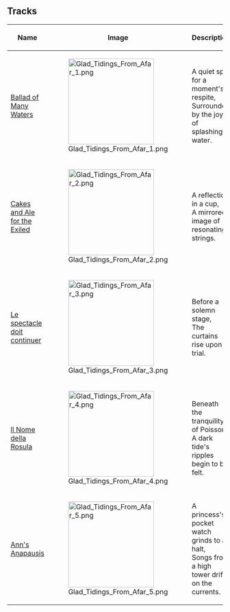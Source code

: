 {{Event Tabs
|gallery = 0
}}
==Tracks==
{|class="article-table"
!Name
!Image
!Description
|-
|[[Ballad of Many Waters]]
|[[File:Glad Tidings From Afar 1.png|200px]]
|A quiet spot for a moment's respite,<br>Surrounded by the joy of splashing water.
|-
|[[Cakes and Ale for the Exiled]]
|[[File:Glad Tidings From Afar 2.png|200px]]
|A reflection in a cup,<br>A mirrored image of resonating strings.
|-
|[[Le spectacle doit continuer]]
|[[File:Glad Tidings From Afar 3.png|200px]]
|Before a solemn stage,<br>The curtains rise upon a trial.
|-
|[[Il Nome della Rosula]]
|[[File:Glad Tidings From Afar 4.png|200px]]
|Beneath the tranquility of Poisson,<br>A dark tide's ripples begin to be felt.
|-
|[[Ann's Anapausis]]
|[[File:Glad Tidings From Afar 5.png|200px]]
|A princess's pocket watch grinds to a halt,<br>Songs from a high tower drift on the currents.
|}
